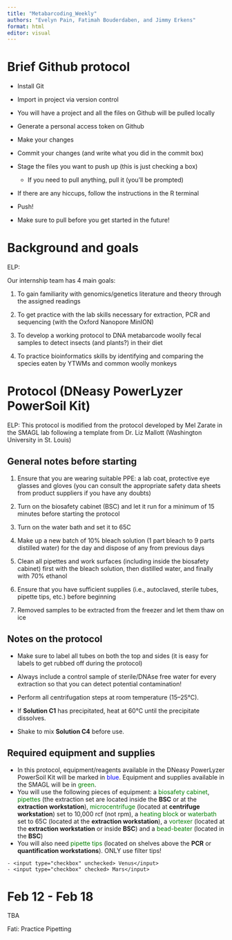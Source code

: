 ```yaml
---
title: "Metabarcoding_Weekly"
authors: "Evelyn Pain, Fatimah Bouderdaben, and Jimmy Erkens"
format: html
editor: visual
---
```


# Brief Github protocol

-   Install Git

-   Import in project via version control

-   You will have a project and all the files on Github will be pulled locally

-   Generate a personal access token on Github

-   Make your changes

-   Commit your changes (and write what you did in the commit box)

-   Stage the files you want to push up (this is just checking a box)

    -   If you need to pull anything, pull it (you'll be prompted)

-   If there are any hiccups, follow the instructions in the R terminal

-   Push!

-   Make sure to pull before you get started in the future!

# Background and goals

ELP:

Our internship team has 4 main goals:

1.  To gain familiarity with genomics/genetics literature and theory through the assigned readings

2.  To get practice with the lab skills necessary for extraction, PCR and sequencing (with the Oxford Nanopore MinION)

3.  To develop a working protocol to DNA metabarcode woolly fecal samples to detect insects (and plants?) in their diet

4.  To practice bioinformatics skills by identifying and comparing the species eaten by YTWMs and common woolly monkeys

# Protocol (**DNeasy PowerLyzer PowerSoil Kit)**

ELP: This protocol is modified from the protocol developed by Mel Zarate in the SMAGL lab following a template from Dr. Liz Mallott (Washington University in St. Louis)

## General notes before starting

1.  Ensure that you are wearing suitable PPE: a lab coat, protective eye glasses and gloves (you can consult the appropriate safety data sheets from product suppliers if you have any doubts)

2.  Turn on the biosafety cabinet (BSC) and let it run for a minimum of 15 minutes before starting the protocol

3.  Turn on the water bath and set it to 65C

4.  Make up a new batch of 10% bleach solution (1 part bleach to 9 parts distilled water) for the day and dispose of any from previous days

5.  Clean all pipettes and work surfaces (including inside the biosafety cabinet) first with the bleach solution, then distilled water, and finally with 70% ethanol

6.  Ensure that you have sufficient supplies (i.e., autoclaved, sterile tubes, pipette tips, etc.) before beginning

7.  Removed samples to be extracted from the freezer and let them thaw on ice

## Notes on the protocol

-   Make sure to label all tubes on both the top and sides (it is easy for labels to get rubbed off during the protocol)

-   Always include a control sample of sterile/DNAse free water for every extraction so that you can detect potential contamination!

-   Perform all centrifugation steps at room temperature (15--25°C).

-   If **Solution C1** has precipitated, heat at 60°C until the precipitate dissolves.

-   Shake to mix **Solution C4** before use.

## Required equipment and supplies

-   In this protocol, equipment/reagents available in the DNeasy PowerLyzer PowerSoil Kit will be marked in [blue]{style="color:blue"}. Equipment and supplies available in the SMAGL will be in [green]{style="color:green"}.
-   You will use the following pieces of equipment: a [biosafety cabinet]{style="color:green"}, [pipettes]{style="color:green"} (the extraction set are located inside the **BSC** or at the **extraction workstation**), [microcentrifuge]{style="color:green"} (located at **centrifuge workstation**) set to 10,000 rcf (not rpm), a [heating block]{style="color:green"} or [waterbath]{style="color:green"} set to 65C (located at the **extraction workstation**), a [vortexer]{style="color:green"} (located at the **extraction workstation** or inside **BSC**) and a [bead-beater]{style="color:green"} (located in the **BSC**)
-   You will also need [pipette tips]{style="color:green"} (located on shelves above the **PCR** or **quantification workstations**). ONLY use filter tips!

```         
- <input type="checkbox" unchecked> Venus</input>
- <input type="checkbox" checked> Mars</input>
```

# Feb 12 - Feb 18

TBA

Fati: Practice Pipetting
